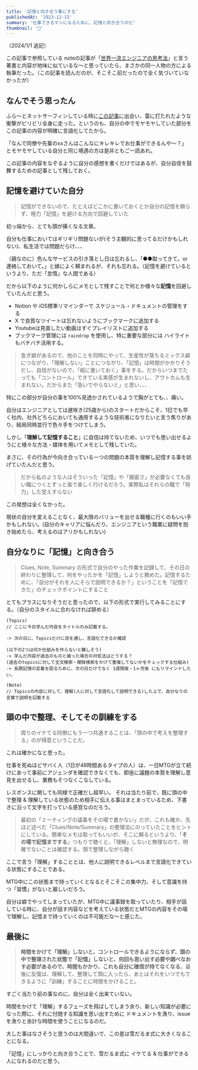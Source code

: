```yaml
---
title: '記憶と向き合う事にする'
publishedAt: '2023-12-15'
summary: '仕事できるマンになるために、記憶と向き合うのだ'
thumbnail: '💬'
---
```


（2024/1/1 追記）

この記事で参照している noteの記事が「[世界一流エンジニアの思考法](https://www.amazon.co.jp/%E4%B8%96%E7%95%8C%E4%B8%80%E6%B5%81%E3%82%A8%E3%83%B3%E3%82%B8%E3%83%8B%E3%82%A2%E3%81%AE%E6%80%9D%E8%80%83%E6%B3%95-%E7%89%9B%E5%B0%BE-%E5%89%9B/dp/4163917683)」と言う著書と内容が地味に似ているな〜と思っていたら、まさかの同一人物の方による執筆だった。（この記事を読んだのが、そこそこ前だったので全く気づいていなかったが）

## なんでそう思ったん

ふら〜とネットサーフィンしている時に[この記事](https://note.com/simplearchitect/n/nf436809ac327)に出会い、雷に打たれたような衝撃がビリビリ全身に走った。というのも、自分の中でモヤモヤしていた部分をこの記事の内容が明確に言語化してたから。

「なんで同僚や先輩のxxさんはこんなにキレキレでお仕事ができるんや〜？」とモヤモヤしている自分と同じ境遇の方は是非ともご一読あれ。

この記事の内容をなぞるように自分の感想を書くだけではあるが、自分自信を鼓舞するための記事として残しておく。

## 記憶を避けていた自分

> 記憶ができないので、たとえばどこかに書いておくとか自分の記憶を頼らず、極力「記憶」を避ける方向で回避していた

初っ端から、とても頭が痛くなる文章。

自分も仕事においてはギリギリ問題ないが(そう主観的に思ってるだけかもしれない)、私生活では問題だらけ、、、

（親なのに）色んなサービスの引き落とし日は忘れるし、「●●取ってきて。or 連絡しておいて。」と嫁によく頼まれるが、それも忘れる。（記憶を避けているというより、ただ「怠惰」な人間である）

だから以下のように何かしらにメモとして残すことで何とか様々な**記憶**を回避していたんだと思う。

- Notion や iOS標準リマインダーで スケジュール・ドキュメントの管理をする
- X で良質なツイートは忘れないようにブックマークに追加する
- Youtubeは見直したい動画はすぐプレイリストに追加する
- ブックマーク管理には `raindrop` を使用し、特に重要な部分には ハイライト もバチバチ活用する。

> 急ぎ癖があるので、他のことを同時にやって、生産性が落ちるミックス癖につながり、「理解しない」ことにつながり、「記憶」は時間がかかりそうだし、自信がないので、「紙に書いておく」事をする。だからいつまでたっても「コントロール」できている実感が生まれないし、アウトカムも生まれない。だからまた「急いでやらないと」と思い、、、

特にこの部分が自分の事を100%見透かされているようで胸がとても、、痛い。

自分はエンジニアとしては遅咲き(25歳から)のスタートだからこそ、1日でも早く社内、社外どちらにおいても通用するような技術者になりたいと言う焦りがあり、結局同時並行で色々手をつけてしまう。

しかし「**理解して記憶すること**」に自信は持てないため、いつでも思い出せるようにと様々な方法・媒体を用いてメモとして残していた。

まさに、その行為が今向き合っている一つの問題の本質を理解し記憶する事を妨げていたんだと思う。

> だから私のような人はそういった「記憶」や「緻密さ」が必要なくても良い職につくとずっと楽で楽しく行けるだろう。実際私はそれらの職で「努力」した覚えすらない

この発想は全くなかった。

現状の自分を変えることなく、最大限のバリューを出せる職種に行くのもいい手かもしれない。(自分のキャリアに悩んだり、エンジニアという職業に疑問を抱き始めたら、考えるのはアリかもしれない)

## 自分なりに「記憶」と向き合う

> Clues, Note, Summary の形式で自分のやった作業を記録して、その日の終わりに整理して、何をやったかを「記憶」しようと務めた。記憶するために、「自分がそれを人にそらで説明できるか？」ということを「記憶できた」のチェックポイントにすること

とてもプラスになりそうだと思ったので、以下の形式で実行してみることにする。（自分のスタイルに合わなければ辞める）

```tsx
(Topics)
// ここに今日学んだ内容をタイトルのみ記載する。

-> 次の日に、Topicsだけに目を通し、言語化できるか確認

(以下の2つは何か仕組みを作らないと難しそう)
-> 学んだ内容が過去のものと被った場合の対処法はどうする？
(過去のtopicsに対して全文検索・曖昧検索をかけて重複してないかをチェックする仕組み)
-> 長期記憶の定着を図るために、次の日だけでなく 1週間後・1ヶ月後 にもリマインドしたい。

(Note)
// Topicsの内容に対して、理解(人に対して言語化して説明できる)した上で、自分なりの言葉で説明を記載する

```

## 頭の中で整理、そしてその訓練をする

> 周りのイケてる同僚にもう一つ共通することは、「頭の中で考えを整理する」のが得意ということだ。

これは確かになと思った。

仕事を死ぬほどサバく人（1日が48時間あるタイプの人）は、一日MTGが立て続けにあって事前にアジェンダを確認できなくても、即座に議題の本質を理解し意見を出せるし、業務もそつなくこなしている。

レスポンスに関しても同様で正確だし超早い。
それは当たり前で、既に頭の中で整理 & 理解している状態のため相手に伝える事はまとまっているため、下書きに沿って文字を打っている感覚なのだろう。

> 最初の「ミーティングの議事をその場で書かない」だが、これも確か、先ほど述べた「Clues/Note/Summary」の整理法にのっていたことをヒントにしている。簡単なメモは取ってもいいが、そこに頼るというより、「**その場で記憶までする**」つもりで聴くと、「理解」しないと無理なので、明確でないことは確認する。頭で整理しながら聴く

ここで言う「理解」することとは、他人に説明できるレベルまで言語化できている状態にすることである。

MTG中にこの状態まで持っていくとなるとそこそこの集中力、そして意識を持つ「習慣」がないと厳しいだろう。

自分は癖でやってしまっていたが、MTG中に議事録を取っていたり、相手が話している時に、自分が話す内容などを考えている状態だとMTGの内容をその場で理解し、記憶まで持っていくのは不可能だな〜と感じた。

## 最後に

> **時間をかけて「理解」しないと、コントロールできるようにならず、頭の中で整理された状態で「記憶」しないと、何回も思い出す必要や調べなおす必要があるので、時間もかかり、これも自分に確信が持てなくなる**。最後に反復は、理解して、整理して頭に入ったら、あとはそれをいつでもできるように「訓練」することに時間をかけること。

すごく当たり前の事なのに、自分は全く出来ていない。

時間をかけて「理解」するフェーズを飛ばしてしまう余り、新しい知識が必要になった際に、それに付随する知識を思い出すために ドキュメントを漁り、issueを漁りと余計な時間を使うことになるのだ。

大した事はなさそうと思うのは大間違いで、この差は雪だるま式に大きくなることになる。

「記憶」にしっかりと向き合うことで、雪だるま式に イケてる & 仕事ができる人になれるのだと思う。
